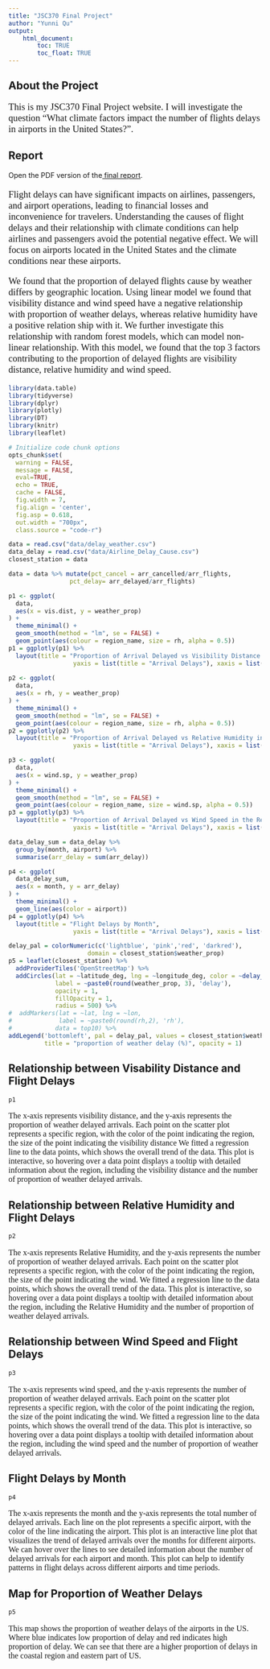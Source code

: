 ```yaml
---
title: "JSC370 Final Project"
author: "Yunni Qu"
output: 
    html_document:
        toc: TRUE
        toc_float: TRUE
---
```


## About the Project 
<p style="font-family: times, serif; font-size:14pt">
This is my JSC370 Final Project website. I will investigate the question "What climate factors impact the number of flights delays in airports in the United States?". 
</p>

<html>
  <head>
    <title>Title of the document</title>
  </head>
  <body>
    <h2>Report</h2>
    <p>Open the PDF version of the<a href="report.pdf"> final report</a>.</p>
  </body>
</html>


<p style="font-family: times, serif; font-size:14pt">
Flight delays can have significant impacts on airlines, passengers, and airport operations, leading to financial losses and inconvenience for travelers. Understanding the causes of flight delays and their relationship with climate conditions can help airlines and passengers avoid the potential negative effect. We will focus on airports located in the United States and the climate conditions near these airports.
</p>

<p style="font-family: times, serif; font-size:14pt">
We found that the proportion of delayed flights cause by weather differs by geographic location. Using linear model we found that visibility distance and wind speed have a negative relationship with proportion of weather delays, whereas relative humidity have a positive relation ship with it. We further investigate this relationship with random forest models, which can model non-linear relationship. With this model, we found that the top 3 factors contributing to the proportion of delayed flights are visibility distance, relative humidity and wind speed.
</p>
```r

library(data.table)
library(tidyverse)
library(dplyr)
library(plotly)
library(DT)
library(knitr)
library(leaflet)

# Initialize code chunk options
opts_chunk$set(
  warning = FALSE,
  message = FALSE,
  eval=TRUE,
  echo = TRUE,
  cache = FALSE,
  fig.width = 7, 
  fig.align = 'center',
  fig.asp = 0.618,
  out.width = "700px",
  class.source = "code-r")
```

```r

data = read.csv("data/delay_weather.csv")
data_delay = read.csv("data/Airline_Delay_Cause.csv")
closest_station = data

data = data %>% mutate(pct_cancel = arr_cancelled/arr_flights,
                 pct_delay= arr_delayed/arr_flights)

p1 <- ggplot(
  data,
  aes(x = vis.dist, y = weather_prop)
) +
  theme_minimal() +
  geom_smooth(method = "lm", se = FALSE) +
  geom_point(aes(colour = region_name, size = rh, alpha = 0.5)) 
p1 = ggplotly(p1) %>%
  layout(title = "Proportion of Arrival Delayed vs Visibility Distance in the Region",
                  yaxis = list(title = "Arrival Delays"), xaxis = list(title = "Visibility Distance"))
         
p2 <- ggplot(
  data,
  aes(x = rh, y = weather_prop)
) +
  theme_minimal() +
  geom_smooth(method = "lm", se = FALSE) +
  geom_point(aes(colour = region_name, size = rh, alpha = 0.5)) 
p2 = ggplotly(p2) %>%
  layout(title = "Proportion of Arrival Delayed vs Relative Humidity in the Region",
                  yaxis = list(title = "Arrival Delays"), xaxis = list(title = "Relative Humidity"))

p3 <- ggplot(
  data,
  aes(x = wind.sp, y = weather_prop)
) +
  theme_minimal() +
  geom_smooth(method = "lm", se = FALSE) +
  geom_point(aes(colour = region_name, size = wind.sp, alpha = 0.5)) 
p3 = ggplotly(p3) %>%
  layout(title = "Proportion of Arrival Delayed vs Wind Speed in the Region",
                  yaxis = list(title = "Arrival Delays"), xaxis = list(title = "Wind Speed"))

data_delay_sum = data_delay %>%
  group_by(month, airport) %>%
  summarise(arr_delay = sum(arr_delay))

p4 <- ggplot(
  data_delay_sum,
  aes(x = month, y = arr_delay)
) +
  theme_minimal() +
  geom_line(aes(color = airport)) 
p4 = ggplotly(p4) %>%
  layout(title = "Flight Delays by Month",
                  yaxis = list(title = "Arrival Delays"), xaxis = list(title = "Month"))

delay_pal = colorNumeric(c('lightblue', 'pink','red', 'darkred'),
                      domain = closest_station$weather_prop)
p5 = leaflet(closest_station) %>%
  addProviderTiles('OpenStreetMap') %>%
  addCircles(lat = ~latitude_deg, lng = ~longitude_deg, color = ~delay_pal(weather_prop),
             label = ~paste0(round(weather_prop, 3), 'delay'),
             opacity = 1,
             fillOpacity = 1,
             radius = 500) %>%
#  addMarkers(lat = ~lat, lng = ~lon,
#             label = ~paste0(round(rh,2), 'rh'),
#            data = top10) %>%
addLegend('bottomleft', pal = delay_pal, values = closest_station$weather_prop,
          title = "proportion of weather delay (%)", opacity = 1)

```

## Relationship between Visability Distance and Flight Delays

```r
p1
```
<p style="font-family: times, serif; font-size:12pt">
The x-axis represents visibility distance, and the y-axis represents the proportion of weather delayed arrivals. Each point on the scatter plot represents a specific region, with the color of the point indicating the region, the size of the point indicating the visibility distance We fitted a regression line to the data points, which shows the overall trend of the data. This plot is interactive, so hovering over a data point displays a tooltip with detailed information about the region, including the visibility distance and the number of proportion of weather delayed arrivals.
</p>

## Relationship between Relative Humidity and Flight Delays

```r
p2
```

<p style="font-family: times, serif; font-size:12pt">
The x-axis represents Relative Humidity, and the y-axis represents the number of proportion of weather delayed arrivals. Each point on the scatter plot represents a specific region, with the color of the point indicating the region, the size of the point indicating the wind. We fitted a regression line to the data points, which shows the overall trend of the data. This plot is interactive, so hovering over a data point displays a tooltip with detailed information about the region, including the Relative Humidity and the number of proportion of weather delayed arrivals.
</p>

## Relationship between Wind Speed and Flight Delays

```r
p3
```
<p style="font-family: times, serif; font-size:12pt">
The x-axis represents wind speed, and the y-axis represents the number of proportion of weather delayed arrivals. Each point on the scatter plot represents a specific region, with the color of the point indicating the region, the size of the point indicating the wind. We fitted a regression line to the data points, which shows the overall trend of the data. This plot is interactive, so hovering over a data point displays a tooltip with detailed information about the region, including the wind speed and the number of proportion of weather delayed arrivals.
</p>

## Flight Delays by Month

```r
p4
```

<p style="font-family: times, serif; font-size:12pt">
The x-axis represents the month and the y-axis represents the total number of delayed arrivals. Each line on the plot represents a specific airport, with the color of the line indicating the airport. This plot is an interactive line plot that visualizes the trend of delayed arrivals over the months for different airports. We can hover over the lines to see detailed information about the number of delayed arrivals for each airport and month. This plot can help to identify patterns in flight delays across different airports and time periods.
</p>

## Map for Proportion of Weather Delays

```r
p5
```
<p style="font-family: times, serif; font-size:12pt">
This map shows the proportion of weather delays of the airports in the US. Where blue indicates low proportion of delay and red indicates high proportion of delay. We can see that there are a higher proportion of delays in the coastal region and eastern part of US.
</p>

